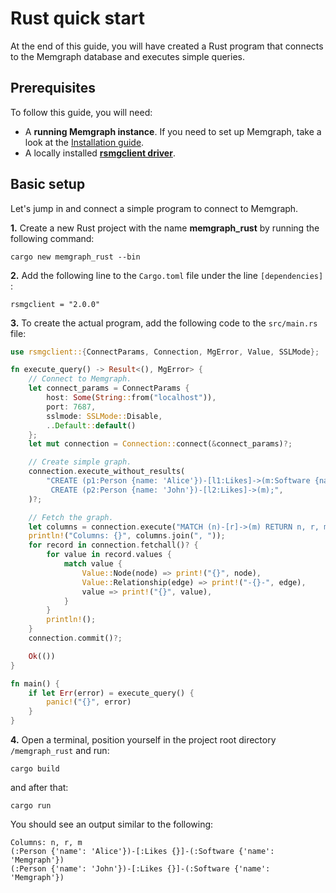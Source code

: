 
# Rust quick start

At the end of this guide, you will have created a Rust program that connects to the Memgraph database and executes simple
queries.

## Prerequisites

To follow this guide, you will need:

- A **running Memgraph instance**. If you need to set up Memgraph, take a look
  at the [Installation guide](/getting-started/install-memgraph).
- A locally installed [**rsmgclient
  driver**](https://github.com/memgraph/rsmgclient).


## Basic setup

Let's jump in and connect a simple program to connect to Memgraph.

**1.** Create a new Rust project with the name **memgraph_rust** by running the
following command:

```
cargo new memgraph_rust --bin
```

**2.** Add the following line to the `Cargo.toml` file under the line
`[dependencies]` :

```
rsmgclient = "2.0.0"
```

**3.** To create the actual program, add the following code to the `src/main.rs`
file:

```rust
use rsmgclient::{ConnectParams, Connection, MgError, Value, SSLMode};

fn execute_query() -> Result<(), MgError> {
    // Connect to Memgraph.
    let connect_params = ConnectParams {
        host: Some(String::from("localhost")),
        port: 7687,
        sslmode: SSLMode::Disable,
        ..Default::default()
    };
    let mut connection = Connection::connect(&connect_params)?;

    // Create simple graph.
    connection.execute_without_results(
        "CREATE (p1:Person {name: 'Alice'})-[l1:Likes]->(m:Software {name: 'Memgraph'}) \
         CREATE (p2:Person {name: 'John'})-[l2:Likes]->(m);",
    )?;

    // Fetch the graph.
    let columns = connection.execute("MATCH (n)-[r]->(m) RETURN n, r, m;", None)?;
    println!("Columns: {}", columns.join(", "));
    for record in connection.fetchall()? {
        for value in record.values {
            match value {
                Value::Node(node) => print!("{}", node),
                Value::Relationship(edge) => print!("-{}-", edge),
                value => print!("{}", value),
            }
        }
        println!();
    }
    connection.commit()?;

    Ok(())
}

fn main() {
    if let Err(error) = execute_query() {
        panic!("{}", error)
    }
}
```

**4.** Open a terminal, position yourself in the project root directory `/memgraph_rust` and run:
``` 
cargo build
```
and after that:
```
cargo run
```

You should see an output similar to the following:

```
Columns: n, r, m
(:Person {'name': 'Alice'})-[:Likes {}]-(:Software {'name': 'Memgraph'})
(:Person {'name': 'John'})-[:Likes {}]-(:Software {'name': 'Memgraph'})
``````